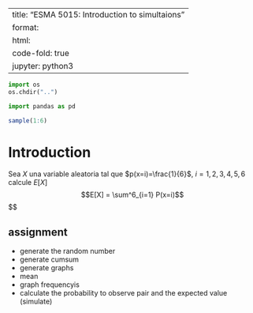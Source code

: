 
---
title: "ESMA 5015: Introduction to simultaions"
format:
  html:
    code-fold: true
jupyter: python3
---

```python
import os
os.chdir("..")
```

```python
import pandas as pd
```

```r
sample(1:6)
```

# Introduction 

Sea $X$ una variable aleatoria tal que $p(x=i)=\frac{1}{6}$, $i=1,2,3,4,5,6$
calcule $E[X]$
$$E[X] = \sum^6_{i=1} P(x=i)$$
$$


## assignment 
- generate the random number 
- generate cumsum 
- generate graphs
- mean 
- graph frequencyis 
- calculate the probability to observe pair and the expected value (simulate)




